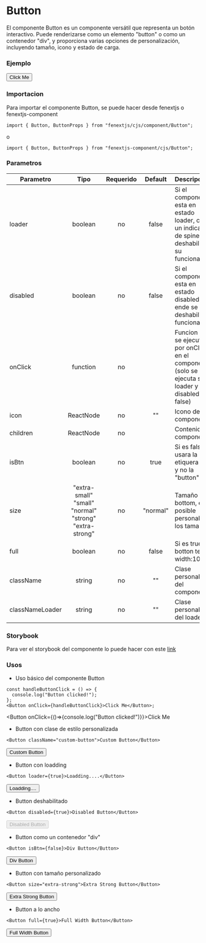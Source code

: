 
# Button

El componente Button es un componente versátil que representa un botón interactivo. Puede renderizarse como un elemento "button" o como un contenedor "div", y proporciona varias opciones de personalización, incluyendo tamaño, icono y estado de carga.

### Ejemplo

<Button>Click Me</Button>

### Importacion

Para importar el componente Button, se puede hacer desde fenextjs o fenextjs-component

```tsx copy
import { Button, ButtonProps } from "fenextjs/cjs/component/Button";
```

o

```tsx copy
import { Button, ButtonProps } from "fenextjs-component/cjs/Button";
```

### Parametros

| Parametro       |                          Tipo                          | Requerido | Default  | Descripcion                                                                                           |
| --------------- | :----------------------------------------------------: | :-------: | :------: | :---------------------------------------------------------------------------------------------------- |
| loader          |                        boolean                         |    no     |  false   | Si el componente esta en estado loader, con un indicardor de spiner y deshabilitada su funcionalidad  |
| disabled        |                        boolean                         |    no     |  false   | Si el componente esta en estado disabled, por ende se deshabilita su funcionalidad                    |
| onClick         |                        function                        |    no     |          | Funcion que se ejecuta por onClick en el componente, (solo se ejecuta si loader y disabled son false) |
| icon            |                       ReactNode                        |    no     |    ""    | Icono del componente                                                                                  |
| children        |                       ReactNode                        |    no     |          | Contenido del componente                                                                              |
| isBtn           |                        boolean                         |    no     |   true   | Si es false se usara la etiquera "div" y no la "button"                                               |
| size            | "extra-small" "small" "normal" "strong" "extra-strong" |    no     | "normal" | Tamaño del bottom, es posible personalizar los tamaños                                                |
| full            |                        boolean                         |    no     |  false   | Si es true el botton tendra width:100%                                                                |
| className       |                         string                         |    no     |    ""    | Clase personalizada del componente                                                                    |
| classNameLoader |                         string                         |    no     |    ""    | Clase personalizada del loader                                                                        |

### Storybook

Para ver el storybook del componente lo puede hacer con este [link](https://fenextjs-component-storybook.vercel.app/?path=/story/component-button--index)

### Usos

- Uso básico del componente Button

```tsx copy
const handleButtonClick = () => {
  console.log("Button clicked!");
};
<Button onClick={handleButtonClick}>Click Me</Button>;
```
<Button onClick={()=>{console.log("Button clicked!")}}>Click Me</Button>

- Button con clase de estilo personalizada

```tsx copy
<Button className="custom-button">Custom Button</Button>
```
<Button className="custom-button">Custom Button</Button>

- Button con loadding

```tsx copy
<Button loader={true}>Loadding....</Button>
```
<Button loader={true}>Loadding....</Button>

- Button deshabilitado

```tsx copy
<Button disabled={true}>Disabled Button</Button>
```
<Button disabled={true}>Disabled Button</Button>

- Button como un contenedor "div"

```tsx copy
<Button isBtn={false}>Div Button</Button>
```
<Button isBtn={false}>Div Button</Button>

- Button con tamaño personalizado

```tsx copy
<Button size="extra-strong">Extra Strong Button</Button>
```
<Button size="extra-strong">Extra Strong Button</Button>

- Button a lo ancho

```tsx copy
<Button full={true}>Full Width Button</Button>
```
<Button full={true}>Full Width Button</Button>
